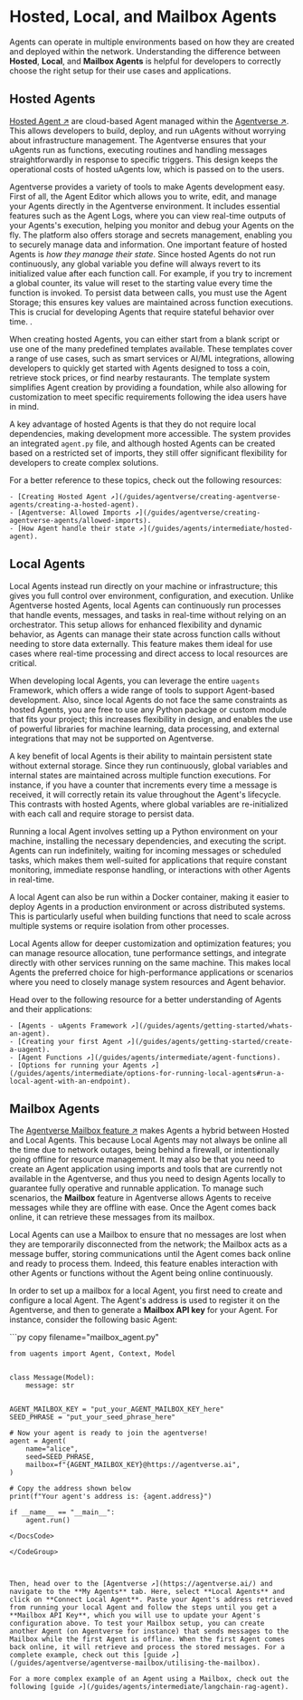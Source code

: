
# Hosted, Local, and Mailbox Agents

Agents can operate in multiple environments based on how they are created and deployed within the network. Understanding the difference between **Hosted**, **Local**, and **Mailbox Agents** is helpful for developers to correctly choose the right setup for their use cases and applications.

## Hosted Agents

[Hosted Agent ↗️](/guides/agentverse/creating-agentverse-agents/creating-a-hosted-agent) are cloud-based Agent managed within the [Agentverse ↗️](https://agentverse.ai/). This allows developers to build, deploy, and run uAgents without worrying about infrastructure management. The Agentverse ensures that your uAgents run as functions, executing routines and handling messages straightforwardly in response to specific triggers. This design keeps the operational costs of hosted uAgents low, which is passed on to the users.

Agentverse provides a variety of tools to make Agents development easy. First of all, the Agent Editor which allows you to write, edit, and manage your Agents directly in the Agentverse environment. It includes essential features such as the Agent Logs, where you can view real-time outputs of your Agents's execution, helping you monitor and debug your Agents on the fly. The platform also offers storage and secrets management, enabling you to securely manage data and information. One important feature of hosted Agents is _how they manage their state_. Since hosted Agents do not run continuously, any global variable you define will always revert to its initialized value after each function call. For example, if you try to increment a global counter, its value will reset to the starting value every time the function is invoked. To persist data between calls, you must use the Agent Storage; this ensures key values are maintained across function executions. This is crucial for developing Agents that require stateful behavior over time. .

When creating hosted Agents, you can either start from a blank script or use one of the many predefined templates available. These templates cover a range of use cases, such as smart services or AI/ML integrations, allowing developers to quickly get started with Agents designed to toss a coin, retrieve stock prices, or find nearby restaurants. The template system simplifies Agent creation by providing a foundation, while also allowing for customization to meet specific requirements following the idea users have in mind.

A key advantage of hosted Agents is that they do not require local dependencies, making development more accessible. The system provides an integrated `agent.py` file, and although hosted Agents can be created based on a restricted set of imports, they still offer significant flexibility for developers to create complex solutions.

For a better reference to these topics, check out the following resources:

    - [Creating Hosted Agent ↗️](/guides/agentverse/creating-agentverse-agents/creating-a-hosted-agent).
    - [Agentverse: Allowed Imports ↗️](/guides/agentverse/creating-agentverse-agents/allowed-imports).
    - [How Agent handle their state ↗️](/guides/agents/intermediate/hosted-agent).

## Local Agents

Local Agents instead run directly on your machine or infrastructure; this gives you full control over environment, configuration, and execution. Unlike Agentverse hosted Agents, local Agents can continuously run processes that handle events, messages, and tasks in real-time without relying on an orchestrator. This setup allows for enhanced flexibility and dynamic behavior, as Agents can manage their state across function calls without needing to store data externally. This feature makes them ideal for use cases where real-time processing and direct access to local resources are critical.

When developing local Agents, you can leverage the entire `uagents` Framework, which offers a wide range of tools to support Agent-based development. Also, since local Agents do not face the same constraints as hosted Agents, you are free to use any Python package or custom module that fits your project; this increases flexibility in design, and enables the use of powerful libraries for machine learning, data processing, and external integrations that may not be supported on Agentverse.

A key benefit of local Agents is their ability to maintain persistent state without external storage. Since they run continuously, global variables and internal states are maintained across multiple function executions. For instance, if you have a counter that increments every time a message is received, it will correctly retain its value throughout the Agent's lifecycle. This contrasts with hosted Agents, where global variables are re-initialized with each call and require storage to persist data.

Running a local Agent involves setting up a Python environment on your machine, installing the necessary dependencies, and executing the  script. Agents can run indefinitely, waiting for incoming messages or scheduled tasks, which makes them well-suited for applications that require constant monitoring, immediate response handling, or interactions with other Agents in real-time.

A local Agent can also be run within a Docker container, making it easier to deploy Agents in a production environment or across distributed systems. This is particularly useful when building functions that need to scale across multiple systems or require isolation from other processes.

Local Agents allow for deeper customization and optimization features; you can manage resource allocation, tune performance settings, and integrate directly with other services running on the same machine. This makes local Agents the preferred choice for high-performance applications or scenarios where you need to closely manage system resources and Agent behavior.

Head over to the following resource for a better understanding of Agents and their applications:

    - [Agents - uAgents Framework ↗️](/guides/agents/getting-started/whats-an-agent).
    - [Creating your first Agent ↗️](/guides/agents/getting-started/create-a-uagent).
    - [Agent Functions ↗️](/guides/agents/intermediate/agent-functions).
    - [Options for running your Agents ↗️](/guides/agents/intermediate/options-for-running-local-agents#run-a-local-agent-with-an-endpoint).

## Mailbox Agents

The [Agentverse Mailbox feature ↗️](/guides/agents/intermediate/mailbox) makes Agents a hybrid between Hosted and Local Agents. This because Local Agents may not always be online all the time due to network outages, being behind a firewall, or intentionally going offline for resource management. It may also be that you need to create an Agent application using imports and tools that are currently not available in the Agentverse, and thus you need to design Agents locally to guarantee fully operative and runnable application.  To manage such scenarios, the **Mailbox** feature in Agentverse allows Agents to receive messages while they are offline with ease. Once the Agent comes back online, it can retrieve these messages from its mailbox.

Local Agents can use a Mailbox to ensure that no messages are lost when they are temporarily disconnected from the network; the Mailbox acts as a message buffer, storing communications until the Agent comes back online and ready to process them. Indeed, this feature enables interaction with other Agents or functions without the Agent being online continuously.

In order to set up a mailbox for a local Agent, you first need to create and configure a local Agent. The Agent's address is used to register it on the Agentverse, and then to generate a **Mailbox API key** for your Agent. For instance, consider the following basic Agent:

<GithubCodeSegment digest="eb2c647f10022dc60bc04ef571db50cb">
    <CodeSegment
        path="https://github.com/fetchai/uAgent-Examples/blob/main/5-documentation/guides/agents/intermediate/agent-types/mailbox_agent.py"
        lineStart={1}
        lineEnd={22}
        hosted={true}
    />
</GithubCodeSegment>
<CodeGroup dynamic hasCopy isLocalHostedFile digest='eb2c647f10022dc60bc04ef571db50cb'>

<DocsCode local={true}>
	```py copy filename="mailbox_agent.py"

	from uagents import Agent, Context, Model
	
	
	class Message(Model):
	    message: str
	
	
	AGENT_MAILBOX_KEY = "put_your_AGENT_MAILBOX_KEY_here"
	SEED_PHRASE = "put_your_seed_phrase_here"
	
	# Now your agent is ready to join the agentverse!
	agent = Agent(
	    name="alice",
	    seed=SEED_PHRASE,
	    mailbox=f"{AGENT_MAILBOX_KEY}@https://agentverse.ai",
	)
	
	# Copy the address shown below
	print(f"Your agent's address is: {agent.address}")
	
	if __name__ == "__main__":
	    agent.run()

```
</DocsCode>

</CodeGroup>



Then, head over to the [Agentverse ↗️](https://agentverse.ai/) and navigate to the **My Agents** tab. Here, select **Local Agents** and click on **Connect Local Agent**. Paste your Agent's address retrieved from running your local Agent and follow the steps until you get a **Mailbox API Key**, which you will use to update your Agent's configuration above. To test your Mailbox setup, you can create another Agent (on Agentverse for instance) that sends messages to the Mailbox while the first Agent is offline. When the first Agent comes back online, it will retrieve and process the stored messages. For a complete example, check out this [guide ↗️](/guides/agentverse/agentverse-mailbox/utilising-the-mailbox).

For a more complex example of an Agent using a Mailbox, check out the following [guide ↗️](/guides/agents/intermediate/langchain-rag-agent).
